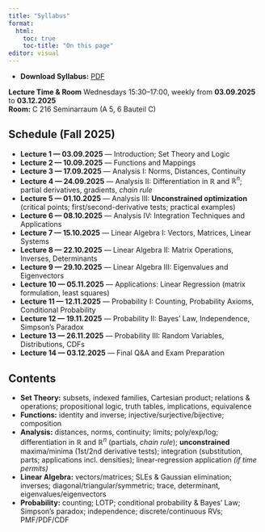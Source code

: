 ```yaml
---
title: "Syllabus"
format:
  html:
    toc: true
    toc-title: "On this page"
editor: visual
---
```


- **Download Syllabus:** [PDF](files/syllabus_BAS_CDSS_25.pdf)

::: {.callout-note}
**Lecture Time & Room**
Wednesdays 15:30–17:00, weekly from **03.09.2025** to **03.12.2025**  
**Room:** C 216 Seminarraum (A 5, 6 Bauteil C)
:::

## Schedule (Fall 2025)

- **Lecture 1 — 03.09.2025** — Introduction; Set Theory and Logic  
- **Lecture 2 — 10.09.2025** — Functions and Mappings  
- **Lecture 3 — 17.09.2025** — Analysis I: Norms, Distances, Continuity  
- **Lecture 4 — 24.09.2025** — Analysis II: Differentiation in $\mathbb{R}$ and $\mathbb{R}^n$; partial derivatives, gradients, *chain rule*  
- **Lecture 5 — 01.10.2025** — Analysis III: **Unconstrained optimization** (critical points; first/second-derivative tests; practical examples)  
- **Lecture 6 — 08.10.2025** — Analysis IV: Integration Techniques and Applications  
- **Lecture 7 — 15.10.2025** — Linear Algebra I: Vectors, Matrices, Linear Systems  
- **Lecture 8 — 22.10.2025** — Linear Algebra II: Matrix Operations, Inverses, Determinants  
- **Lecture 9 — 29.10.2025** — Linear Algebra III: Eigenvalues and Eigenvectors  
- **Lecture 10 — 05.11.2025** — Applications: Linear Regression (matrix formulation, least squares)  
- **Lecture 11 — 12.11.2025** — Probability I: Counting, Probability Axioms, Conditional Probability  
- **Lecture 12 — 19.11.2025** — Probability II: Bayes’ Law, Independence, Simpson’s Paradox  
- **Lecture 13 — 26.11.2025** — Probability III: Random Variables, Distributions, CDFs  
- **Lecture 14 — 03.12.2025** — Final Q&A and Exam Preparation

## Contents

- **Set Theory:** subsets, indexed families, Cartesian product; relations & operations; propositional logic, truth tables, implications, equivalence  
- **Functions:** identity and inverse; injective/surjective/bijective; composition  
- **Analysis:** distances, norms, continuity; limits; poly/exp/log; differentiation in $\mathbb{R}$ and $\mathbb{R}^n$ (partials, *chain rule*); **unconstrained** maxima/minima (1st/2nd derivative tests); integration (substitution, parts; applications incl. densities); linear-regression application *(if time permits)*  
- **Linear Algebra:** vectors/matrices; SLEs & Gaussian elimination; inverses; diagonal/triangular/symmetric; trace, determinant, eigenvalues/eigenvectors  
- **Probability:** counting; LOTP; conditional probability & Bayes’ Law; Simpson’s paradox; independence; discrete/continuous RVs; PMF/PDF/CDF
